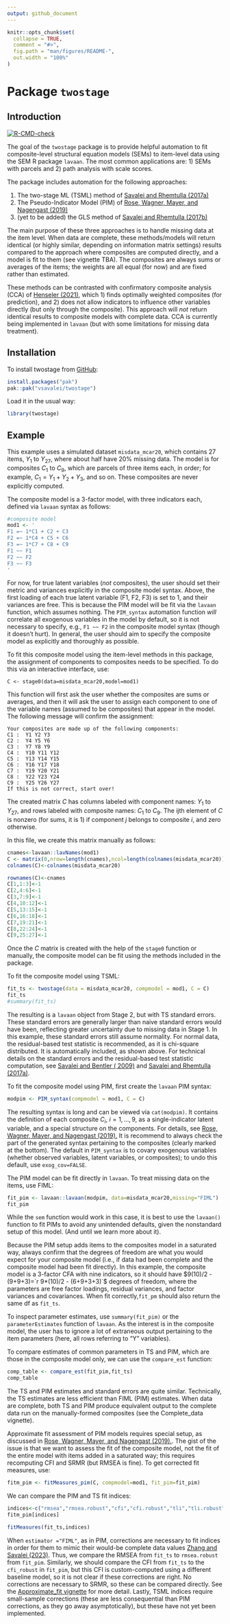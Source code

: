 ```yaml
---
output: github_document
---
```


<!-- README.md is generated from README.Rmd. Please edit that file -->

<!-- Render `README.Rmd` regularly to keep `README.md` up-to-date, via `devtools::build_readme()` -->

```{=html}
<!-- To view better, run: 
detach("package:twostage", unload = TRUE)
pkgdown::build_site() 
-->
```

```r
knitr::opts_chunk$set(
  collapse = TRUE,
  comment = "#>",
  fig.path = "man/figures/README-",
  out.width = "100%"
)
```

# Package `twostage`

## Introduction

<!-- badges: start -->

[![R-CMD-check](https://github.com/vsavalei/twostage/actions/workflows/R-CMD-check.yaml/badge.svg)](https://github.com/vsavalei/twostage/actions/workflows/R-CMD-check.yaml)

<!-- badges: end -->

The goal of the `twostage` package is to provide helpful automation to fit composite-level structural equation models (SEMs) to item-level data using the SEM R package `lavaan`. The most common applications are: 1) SEMs with parcels and 2) path analysis with scale scores.

The package includes automation for the following approaches:

1)  The two-stage ML (TSML) method of [Savalei and Rhemtulla (2017a)](https://journals.sagepub.com/doi/full/10.3102/1076998617694880)
2)  The Pseudo-Indicator Model (PIM) of [Rose, Wagner, Mayer, and Nagengast (2019)](https://online.ucpress.edu/collabra/article/5/1/9/112958/Model-Based-Manifest-and-Latent-Composite-Scores)
3)  (yet to be added) the GLS method of [Savalei and Rhemtulla (2017b)](https://www.frontiersin.org/journals/psychology/articles/10.3389/fpsyg.2017.00767/full)

The main purpose of these three approaches is to handle missing data at the item level. When data are complete, these methods/models will return identical (or highly similar, depending on information matrix settings) results compared to the approach where composites are computed directly, and a model is fit to them (see vignette TBA). The composites are always sums or averages of the items; the weights are all equal (for now) and are fixed rather than estimated.

These methods can be contrasted with confirmatory composite analysis (CCA) of [Henseler (2021)](https://www.guilford.com/books/Composite-Based-Structural-Equation-Modeling/J%C3%B6rg-Henseler/9781462545605), which 1) finds optimally weighted composites (for prediction), and 2) does not allow indicators to influence other variables directly (but only through the composite). This approach will *not* return identical results to composite models with complete data. CCA is currently being implemented in `lavaan` (but with some limitations for missing data treatment). 

## Installation

To install twostage from [GitHub](https://github.com/):

``` r
install.packages("pak")
pak::pak("vsavalei/twostage")
```

Load it in the usual way:

```r
library(twostage) 
```

## Example

This example uses a simulated dataset `misdata_mcar20`, which contains 27 items, $Y_1$ to $Y_{27}$, where about half have 20% missing data. The model is for composites $C_1$ to $C_9$, which are parcels of three items each, in order; for example, $C_1 = Y_1 + Y_2 + Y_3$, and so on. These composites are never explicitly computed.

The composite model is a 3-factor model, with three indicators each, defined via `lavaan` syntax as follows:

```r
#composite model
mod1 <- '
F1 =~ 1*C1 + C2 + C3
F2 =~ 1*C4 + C5 + C6
F3 =~ 1*C7 + C8 + C9
F1 ~~ F1
F2 ~~ F2
F3 ~~ F3
'
```

For now, for true latent variables (*not* composites), the user should set their metric and variances explicitly in the composite model syntax. Above, the first loading of each true latent variable (F1, F2, F3) is set to 1, and their variances are free. This is because the PIM model will be fit via the `lavaan` function, which assumes nothing. The `PIM_syntax` automation function *will* correlate all exogenous variables in the model by default, so it is not necessary to specify, e.g., `F1 ~~ F2` in the composite model syntax (though it doesn't hurt). In general, the user should aim to specify the composite model as explicitly and thoroughly as possible.

To fit this composite model using the item-level methods in this package, the assignment of components to composites needs to be specified. To do this via an interactive interface, use:

```         
C <- stage0(data=misdata_mcar20,model=mod1)
```
This function will first ask the user whether the composites are sums or averages, and then it will ask the user to assign each component to one of the variable names (assumed to be composites) that appear in the model. The following message will confirm the assignment:

```         
Your composites are made up of the following components: 
C1 :  Y1 Y2 Y3 
C2 :  Y4 Y5 Y6 
C3 :  Y7 Y8 Y9 
C4 :  Y10 Y11 Y12 
C5 :  Y13 Y14 Y15 
C6 :  Y16 Y17 Y18 
C7 :  Y19 Y20 Y21 
C8 :  Y22 Y23 Y24 
C9 :  Y25 Y26 Y27 
If this is not correct, start over! 
```
The created matrix $C$ has columns labeled with component names: $Y_1$ to $Y_{27}$, and rows labeled with composite names: $C_1$ to $C_9$. The ijth element of $C$ is nonzero (for sums, it is 1) if component $j$ belongs to composite $i$, and zero otherwise. 

In this file, we create this matrix manually as follows: 

```r
cnames<-lavaan::lavNames(mod1) 
C <- matrix(0,nrow=length(cnames),ncol=length(colnames(misdata_mcar20)))
colnames(C)<-colnames(misdata_mcar20)

rownames(C)<-cnames
C[1,1:3]<-1
C[2,4:6]<-1
C[3,7:9]<-1
C[4,10:12]<-1
C[5,13:15]<-1
C[6,16:18]<-1
C[7,19:21]<-1
C[8,22:24]<-1
C[9,25:27]<-1
```

Once the $C$ matrix is created with the help of the `stage0` function or manually, the composite model can be fit using the methods included in the package.

To fit the composite model using TSML:

```r
fit_ts <- twostage(data = misdata_mcar20, compmodel = mod1, C = C)
fit_ts
#summary(fit_ts)
```
 
The resulting is a `lavaan` object from Stage 2, but with TS standard errors. These standard errors are generally larger than naive standard errors would have been, reflecting greater uncertainty due to missing data in Stage 1. In this example, these standard errors still assume normality. For normal data, the residual-based test statistic is recommended, as it is chi-square distributed. It is automatically included, as shown above. For technical details on the standard errors and the residual-based test statistic computation, see [Savalei and Bentler ( 2009)](https://www.tandfonline.com/doi/full/10.1080/10705510903008238) and [Savalei and Rhemtulla (2017a)](https://journals.sagepub.com/doi/full/10.3102/1076998617694880).

To fit the composite model using PIM, first create the `lavaan` PIM syntax:

```r
modpim <- PIM_syntax(compmodel = mod1, C = C)

```

The resulting syntax is long and can be viewed via `cat(modpim)`. It contains the definition of each composite $C_i$, $i=1,\ldots,9$, as a single-indicator latent variable, and a special structure on the components. For details, see [Rose, Wagner, Mayer, and Nagengast (2019).](https://online.ucpress.edu/collabra/article/5/1/9/112958/Model-Based-Manifest-and-Latent-Composite-Scores) It is recommend to always check the part of the generated syntax pertaining to the composites (clearly marked at the bottom). The default in `PIM_syntax` is to covary exogenous variables (whether observed variables, latent variables, or composites); to undo this default, use `exog_cov=FALSE`.

The PIM model can be fit directly in `lavaan`. To treat missing data on the items, use FIML:

```r
fit_pim <- lavaan::lavaan(modpim, data=misdata_mcar20,missing="FIML")
fit_pim
```
While the `sem` function would work in this case, it is best to use the `lavaan()` function to fit PIMs to avoid any unintended defaults, given the nonstandard setup of this model. (And until we learn more about it).

Because the PIM setup adds items to the composites model in a saturated way, always confirm that the degrees of freedom are what you would expect for your composite model (i.e., if data had been complete and the composite model had been fit directly). In this example, the composite model is a 3-factor CFA with nine indicators, so it should have $9(10)/2 - (9+9+3)=`r 9*(10)/2 - (6+9+3+3)`$ degrees of freedom, where the parameters are free factor loadings, residual variances, and factor variances and covariances. When fit correctly,`fit_pm` should also return the same df as `fit_ts`. 

To inspect parameter estimates, use `summary(fit_pim)` or the `parameterEstimates` function of `lavaan`. As the interest is in the composite model, the user has to ignore a lot of extraneous output pertaining to the item parameters (here, all rows referring to "Y" variables).

To compare estimates of common parameters in TS and PIM, which are those in the composite model only, we can use the `compare_est` function:

```r
comp_table <- compare_est(fit_pim,fit_ts)
comp_table
```

The TS and PIM estimates and standard errors are quite similar. Technically, the TS estimates are less efficient than FIML (PIM) estimates. When data are complete, both TS and PIM produce equivalent output to the complete data run on the manually-formed composites (see the Complete_data vignette).

Approximate fit assessment of PIM models requires special setup, as discussed in [Rose, Wagner, Mayer, and Nagengast (2019).](https://online.ucpress.edu/collabra/article/5/1/9/112958/Model-Based-Manifest-and-Latent-Composite-Scores). The gist of the issue is that we want to assess the fit of the composite model, not the fit of the entire model with items added in a saturated way; this requires recomputing CFI and SRMR (but RMSEA is fine). To get corrected fit measures, use: 

```r
fitm_pim <- fitMeasures_pim(C, compmodel=mod1, fit_pim=fit_pim)
```

We can compare the PIM and TS fit indices:

```r
indices<-c("rmsea","rmsea.robust","cfi","cfi.robust","tli","tli.robust","srmr")
fitm_pim[indices]

fitMeasures(fit_ts,indices)
```

When `estimator ="FIML"`, as in PIM, corrections are necessary to fit indices in order for them to mimic their would-be complete data values [Zhang and Savalei (2023)](https://psycnet.apa.org/doiLanding?doi=10.1037%2Fmet0000445). Thus, we compare the RMSEA from `fit_ts` to `rmsea.robust` from `fit_pim`. Similarly, we should compare the CFI from `fit_ts` to the `cfi_robust` in ` fit_pim`, but this CFI is custom-computed using a different baseline model, so it is not clear if these corrections are right. No corrections are necessary to SRMR, so these can be compared directly. See the [Approximate_fit vignette](../doc/Approximate_fit.html) for more detail. Lastly, TSML indices require small-sample corrections (these are less consequential than PIM corrections, as they go away asymptotically), but these have not yet been implemented. 

```{=html}
<!-- Links to (../doc/Complete_data.html) do not work until the package website is on Github. Links to  (../vignettes/Complete_data.html) do not work because this folder does not contain hmtl files. Ignore for now, see advice below.

<!-- Note on GitHub: If the README is on GitHub and you want to link to the rendered vignette during development, you could manually provide a link to a rendered version stored externally (e.g., on GitHub Pages) until it is published on CRAN.-->
```
